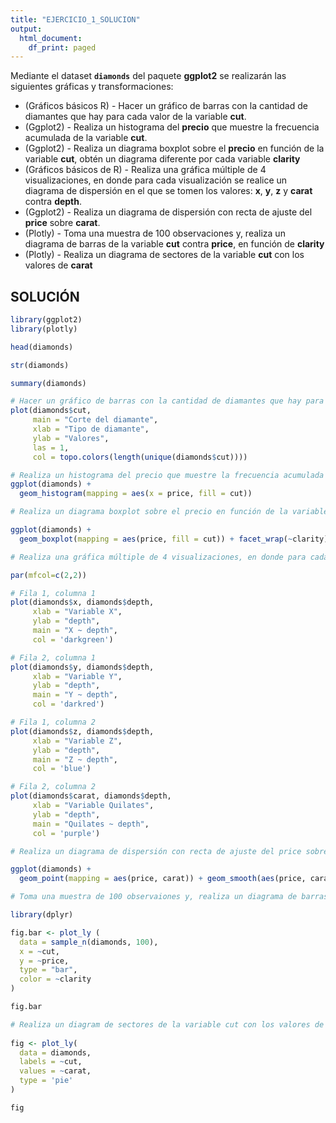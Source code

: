 ---
title: "EJERCICIO_1_SOLUCION"
output:
  html_document:
    df_print: paged
---

Mediante el dataset **`diamonds`** del paquete **ggplot2** se realizarán las siguientes gráficas y transformaciones:

* (Gráficos básicos R) - Hacer un gráfico de barras con la cantidad de diamantes que hay para cada valor de la variable **cut**.
* (Ggplot2) - Realiza un histograma del **precio** que muestre la frecuencia acumulada de la variable **cut**.
* (Ggplot2) - Realiza un diagrama boxplot sobre el **precio** en función de la variable **cut**, obtén un diagrama diferente por cada variable **clarity**
* (Gráficos básicos de R) - Realiza una gráfica múltiple de 4 visualizaciones, en donde para cada visualización se realice un diagrama de dispersión en el que se tomen los valores: **x**, **y**, **z** y **carat** contra **depth**.
* (Ggplot2) - Realiza un diagrama de dispersión con recta de ajuste del **price** sobre **carat**.
* (Plotly) - Toma una muestra de 100 observaciones y, realiza un diagrama de barras de la variable **cut** contra **price**, en función de **clarity**
* (Plotly) - Realiza un diagrama de sectores de la variable **cut** con los valores de **carat**

## SOLUCIÓN

```{r}
library(ggplot2)
library(plotly)
```
```{r}
head(diamonds)
```
```{r}
str(diamonds)
```
```{r}
summary(diamonds)
```


```{r}
# Hacer un gráfico de barras con la cantidad de diamantes que hay para cada valor de la variable cut.
plot(diamonds$cut, 
     main = "Corte del diamante", 
     xlab = "Tipo de diamante", 
     ylab = "Valores", 
     las = 1,
     col = topo.colors(length(unique(diamonds$cut))))
```

```{r}
# Realiza un histograma del precio que muestre la frecuencia acumulada de la variable cut.
ggplot(diamonds) +
  geom_histogram(mapping = aes(x = price, fill = cut))
```

```{r}
# Realiza un diagrama boxplot sobre el precio en función de la variable cut, obtén un diagrama diferente por cada variable clarity.

ggplot(diamonds) +
  geom_boxplot(mapping = aes(price, fill = cut)) + facet_wrap(~clarity)
```

```{r}
# Realiza una gráfica múltiple de 4 visualizaciones, en donde para cada visualización se realice un diagrama de dispersión en el que se tomen los valores: x, y, z y carat contra depth.

par(mfcol=c(2,2))

# Fila 1, columna 1
plot(diamonds$x, diamonds$depth, 
     xlab = "Variable X", 
     ylab = "depth", 
     main = "X ~ depth",
     col = 'darkgreen')

# Fila 2, columna 1
plot(diamonds$y, diamonds$depth, 
     xlab = "Variable Y", 
     ylab = "depth", 
     main = "Y ~ depth",
     col = 'darkred')

# Fila 1, columna 2
plot(diamonds$z, diamonds$depth, 
     xlab = "Variable Z", 
     ylab = "depth", 
     main = "Z ~ depth",
     col = 'blue')

# Fila 2, columna 2
plot(diamonds$carat, diamonds$depth, 
     xlab = "Variable Quilates", 
     ylab = "depth", 
     main = "Quilates ~ depth",
     col = 'purple')
```

```{r}
# Realiza un diagrama de dispersión con recta de ajuste del price sobre carat.

ggplot(diamonds) +
  geom_point(mapping = aes(price, carat)) + geom_smooth(aes(price, carat), method = lm)
```

```{r}
# Toma una muestra de 100 observaiones y, realiza un diagrama de barras de la variable cut contra price, en función de clarity.

library(dplyr)

fig.bar <- plot_ly (
  data = sample_n(diamonds, 100),
  x = ~cut,
  y = ~price,
  type = "bar",
  color = ~clarity
)

fig.bar 
```

```{r}
# Realiza un diagram de sectores de la variable cut con los valores de carat.
  
fig <- plot_ly(
  data = diamonds,
  labels = ~cut,
  values = ~carat,
  type = 'pie'
) 

fig
```

